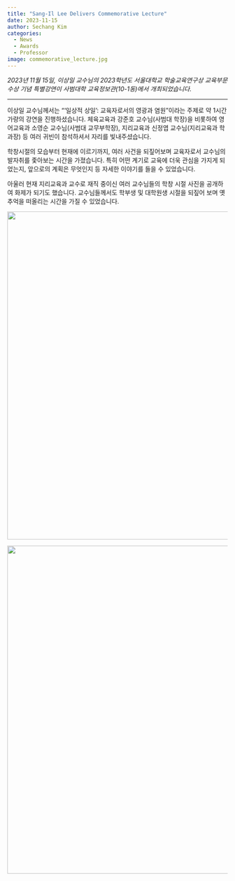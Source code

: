 ```yaml
---
title: "Sang-Il Lee Delivers Commemorative Lecture"
date: 2023-11-15
author: Sechang Kim
categories:
  - News
  - Awards
  - Professor
image: commemorative_lecture.jpg
---
```


*2023년 11월 15일, 이상일 교수님의 2023학년도 서울대학교 학술교육연구상 교육부문 수상 기념 특별강연이 사범대학 교육정보관(10-1동)에서 개최되었습니다.*

------------------------------------------------------------------------

이상일 교수님께서는 "'일상적 상일': 교육자로서의 영광과 염원"이라는 주제로 약 1시간 가량의 강연을 진행하셨습니다. 체육교육과 강준호 교수님(사범대 학장)을 비롯하여 영어교육과 소영순 교수님(사범대 교무부학장), 지리교육과 신정엽 교수님(지리교육과 학과장) 등 여러 귀빈이 참석하셔서 자리를 빛내주셨습니다.

학창시절의 모습부터 현재에 이르기까지, 여러 사건을 되짚어보며 교육자로서 교수님의 발자취를 좇아보는 시간을 가졌습니다. 특히 어떤 계기로 교육에 더욱 관심을 가지게 되었는지, 앞으로의 계획은 무엇인지 등 자세한 이야기를 들을 수 있었습니다.

아울러 현재 지리교육과 교수로 재직 중이신 여러 교수님들의 학창 시절 사진을 공개하여 화제가 되기도 했습니다. 교수님들께서도 학부생 및 대학원생 시절을 되짚어 보며 옛 추억을 떠올리는 시간을 가질 수 있었습니다.

![](Sangil_Lee1.jpg){fig-align="center" width="750"}

![](Sangil_Lee2.jpg){fig-align="center" width="750"}
